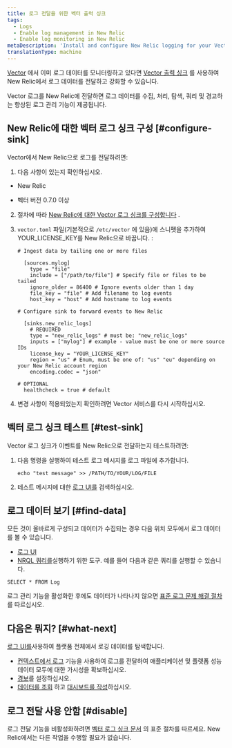 ```yaml
---
title: 로그 전달을 위한 벡터 출력 싱크
tags:
  - Logs
  - Enable log management in New Relic
  - Enable log monitoring in New Relic
metaDescription: 'Install and configure New Relic logging for your Vector output sink, so you can use our enhanced log management capabilities.'
translationType: machine
---
```


[Vector](https://vector.dev/) 에서 이미 로그 데이터를 모니터링하고 있다면 [Vector 출력 싱크](https://vector.dev/docs/reference/configuration/sinks/new_relic/) 를 사용하여 New Relic에서 로그 데이터를 전달하고 강화할 수 있습니다.

Vector 로그를 New Relic에 전달하면 로그 데이터를 수집, 처리, 탐색, 쿼리 및 경고하는 향상된 로그 관리 기능이 제공됩니다.

## New Relic에 대한 벡터 로그 싱크 구성 [#configure-sink]

Vector에서 New Relic으로 로그를 전달하려면:

1. 다음 사항이 있는지 확인하십시오.

* New Relic

  <InlinePopover type="licenseKey"/>

* 벡터 버전 0.7.0 이상

2. 절차에 따라 [New Relic에 대한 Vector 로그 싱크를 구성합니다](https://vector.dev/docs/reference/configuration/sinks/new_relic/) .

3. `vector.toml` 파일(기본적으로 `/etc/vector` 에 있음)에 스니펫을 추가하여 YOUR_LICENSE_KEY를 New Relic으로 바꿉니다. <InlinePopover type="licenseKey"/>:

   ```
   # Ingest data by tailing one or more files

     [sources.mylog]
       type = "file"
       include = ["/path/to/file"] # Specify file or files to be tailed
       ignore_older = 86400 # Ignore events older than 1 day
       file_key = "file" # Add filename to log events
       host_key = "host" # Add hostname to log events

   # Configure sink to forward events to New Relic

     [sinks.new_relic_logs]
       # REQUIRED
       type = "new_relic_logs" # must be: "new_relic_logs"
       inputs = ["mylog"] # example - value must be one or more source IDs
       license_key = "YOUR_LICENSE_KEY"
       region = "us" # Enum, must be one of: "us" "eu" depending on your New Relic account region
       encoding.codec = "json"

   # OPTIONAL
     healthcheck = true # default
   ```

4. 변경 사항이 적용되었는지 확인하려면 Vector 서비스를 다시 시작하십시오.

## 벡터 로그 싱크 테스트 [#test-sink]

Vector 로그 싱크가 이벤트를 New Relic으로 전달하는지 테스트하려면:

1. 다음 명령을 실행하여 테스트 로그 메시지를 로그 파일에 추가합니다.

   ```
   echo "test message" >> /PATH/TO/YOUR/LOG/FILE
   ```

2. 테스트 메시지에 대한 [로그 UI를](https://one.newrelic.com/launcher/logger.log-launcher) 검색하십시오.

## 로그 데이터 보기 [#find-data]

모든 것이 올바르게 구성되고 데이터가 수집되는 경우 다음 위치 모두에서 로그 데이터를 볼 수 있습니다.

* [로그 UI](https://one.newrelic.com/launcher/logger.log-launcher)
* [NRQL 쿼리를](/docs/chart-builder/use-chart-builder/choose-data/use-advanced-nrql-mode-specify-data)실행하기 위한 도구. 예를 들어 다음과 같은 쿼리를 실행할 수 있습니다.

```
SELECT * FROM Log
```

로그 관리 기능을 활성화한 후에도 데이터가 나타나지 않으면 [표준 로그 문제 해결 절차](/docs/logs/log-management/troubleshooting/no-log-data-appears-ui/) 를 따르십시오.

<InstallFeedback/>

## 다음은 뭐지? [#what-next]

[로그 UI를](/docs/logs/log-management/ui-data/use-logs-ui/)사용하여 플랫폼 전체에서 로깅 데이터를 탐색합니다.

* [컨텍스트에서 로그](/docs/logs/enable-log-management-new-relic/configure-logs-context/configure-logs-context-apm-agents/) 기능을 사용하여 로그를 전달하여 애플리케이션 및 플랫폼 성능 데이터 모두에 대한 가시성을 확보하십시오.
* [경보](/docs/alerts-applied-intelligence/new-relic-alerts/alert-conditions/create-alert-conditions/)를 설정하십시오.
* [데이터를 조회](/docs/query-your-data/explore-query-data/get-started/introduction-querying-new-relic-data/) 하고 [대시보드를 작성](/docs/query-your-data/explore-query-data/dashboards/introduction-dashboards/)하십시오.

## 로그 전달 사용 안함 [#disable]

로그 전달 기능을 비활성화하려면 [벡터 로그 싱크 문서](https://vector.dev/docs/reference/configuration/sinks/new_relic/) 의 표준 절차를 따르세요. New Relic에서는 다른 작업을 수행할 필요가 없습니다.